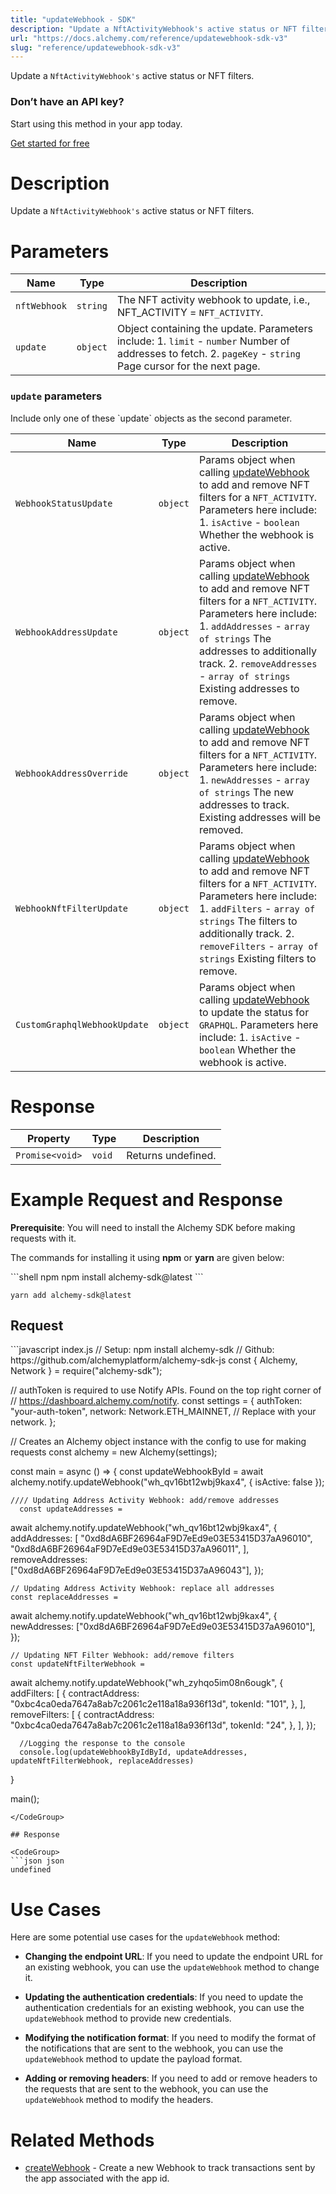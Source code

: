 ```yaml
---
title: "updateWebhook - SDK"
description: "Update a NftActivityWebhook's active status or NFT filters."
url: "https://docs.alchemy.com/reference/updatewebhook-sdk-v3"
slug: "reference/updatewebhook-sdk-v3"
---
```


Update a `NftActivityWebhook's` active status or NFT filters.

### Don’t have an API key?

Start using this method in your app today.

[Get started for free](https://dashboard.alchemy.com/signup/?a=estimateGas)

# Description

Update a `NftActivityWebhook's` active status or NFT filters.

# Parameters

| Name         | Type     | Description                                                                                                                                                  |
| ------------ | -------- | ------------------------------------------------------------------------------------------------------------------------------------------------------------ |
| `nftWebhook` | `string` | The NFT activity webhook to update, i.e., NFT\_ACTIVITY = `NFT_ACTIVITY`.                                                                                    |
| `update`     | `object` | Object containing the update. Parameters include: 1. `limit` - `number` Number of addresses to fetch. 2. `pageKey` - `string` Page cursor for the next page. |

### `update` parameters

<Info>
  Include only one of these `update` objects as the second parameter.
</Info>

| Name                         | Type     | Description                                                                                                                                                                                                                                                                                               |
| ---------------------------- | -------- | --------------------------------------------------------------------------------------------------------------------------------------------------------------------------------------------------------------------------------------------------------------------------------------------------------- |
| `WebhookStatusUpdate`        | `object` | Params object when calling [updateWebhook](/reference/updatewebhook-sdk) to add and remove NFT filters for a `NFT_ACTIVITY`. Parameters here include: 1. `isActive` - `boolean` Whether the webhook is active.                                                                                            |
| `WebhookAddressUpdate`       | `object` | Params object when calling [updateWebhook](/reference/updatewebhook-sdk) to add and remove NFT filters for a `NFT_ACTIVITY`. Parameters here include: 1. `addAddresses` - `array of strings` The addresses to additionally track. 2. `removeAddresses` - `array of strings` Existing addresses to remove. |
| `WebhookAddressOverride`     | `object` | Params object when calling [updateWebhook](/reference/updatewebhook-sdk) to add and remove NFT filters for a `NFT_ACTIVITY`. Parameters here include: 1. `newAddresses` - `array of strings` The new addresses to track. Existing addresses will be removed.                                              |
| `WebhookNftFilterUpdate`     | `object` | Params object when calling [updateWebhook](/reference/updatewebhook-sdk) to add and remove NFT filters for a `NFT_ACTIVITY`. Parameters here include: 1. `addFilters` - `array of strings` The filters to additionally track. 2. `removeFilters` - `array of strings` Existing filters to remove.         |
| `CustomGraphqlWebhookUpdate` | `object` | Params object when calling [updateWebhook](/reference/updatewebhook-sdk) to update the status for `GRAPHQL`. Parameters here include: 1. `isActive` - `boolean` Whether the webhook is active.                                                                                                            |

# Response

| Property        | Type   | Description        |
| --------------- | ------ | ------------------ |
| `Promise<void>` | `void` | Returns undefined. |

# Example Request and Response

**Prerequisite**: You will need to install the Alchemy SDK before making requests with it.

The commands for installing it using **npm** or **yarn** are given below:

<CodeGroup>
  ```shell npm
  npm install alchemy-sdk@latest
  ```

  ```shell yarn
  yarn add alchemy-sdk@latest
  ```
</CodeGroup>

## Request

<CodeGroup>
  ```javascript index.js
  // Setup: npm install alchemy-sdk
  // Github: https://github.com/alchemyplatform/alchemy-sdk-js
  const { Alchemy, Network } = require("alchemy-sdk");

  // authToken is required to use Notify APIs. Found on the top right corner of
  // https://dashboard.alchemy.com/notify.
  const settings = {
    authToken: "your-auth-token",
    network: Network.ETH_MAINNET, // Replace with your network.
  };

  // Creates an Alchemy object instance with the config to use for making requests
  const alchemy = new Alchemy(settings);

  const main = async () => {
      const updateWebhookById = await alchemy.notify.updateWebhook("wh_qv16bt12wbj9kax4", { isActive: false });

    //// Updating Address Activity Webhook: add/remove addresses
      const updateAddresses = 
  await alchemy.notify.updateWebhook("wh_qv16bt12wbj9kax4", {
    addAddresses: [
      "0xd8dA6BF26964aF9D7eEd9e03E53415D37aA96010",
      "0xd8dA6BF26964aF9D7eEd9e03E53415D37aA96011",
    ],
    removeAddresses: ["0xd8dA6BF26964aF9D7eEd9e03E53415D37aA96043"],
  });

    // Updating Address Activity Webhook: replace all addresses
    const replaceAddresses = 
  await alchemy.notify.updateWebhook("wh_qv16bt12wbj9kax4", {
    newAddresses: ["0xd8dA6BF26964aF9D7eEd9e03E53415D37aA96010"],
  });

    // Updating NFT Filter Webhook: add/remove filters
    const updateNftFilterWebhook = 
  await alchemy.notify.updateWebhook("wh_zyhqo5im08n6ougk", {
    addFilters: [
      {
        contractAddress: "0xbc4ca0eda7647a8ab7c2061c2e118a18a936f13d",
        tokenId: "101",
      },
    ],
    removeFilters: [
      {
        contractAddress: "0xbc4ca0eda7647a8ab7c2061c2e118a18a936f13d",
        tokenId: "24",
      },
    ],
  });

      //Logging the response to the console
      console.log(updateWebhookByIdById, updateAddresses, updateNftFilterWebhook, replaceAddresses)
  }

  main();
  ```
</CodeGroup>

## Response

<CodeGroup>
  ```json json
  undefined
  ```
</CodeGroup>

# Use Cases

Here are some potential use cases for the `updateWebhook` method:

* **Changing the endpoint URL**: If you need to update the endpoint URL for an existing webhook, you can use the `updateWebhook` method to change it.

* **Updating the authentication credentials**: If you need to update the authentication credentials for an existing webhook, you can use the `updateWebhook` method to provide new credentials.

* **Modifying the notification format**: If you need to modify the format of the notifications that are sent to the webhook, you can use the `updateWebhook` method to update the payload format.

* **Adding or removing headers**: If you need to add or remove headers to the requests that are sent to the webhook, you can use the `updateWebhook` method to modify the headers.

# Related Methods

* [createWebhook](/reference/createwebhook-sdk) - Create a new Webhook to track transactions sent by the app associated with the app id.
